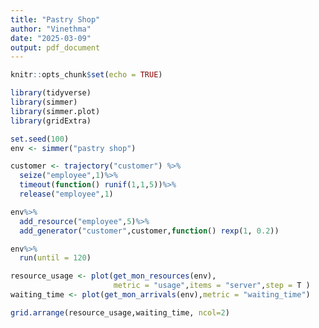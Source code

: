 ```yaml
---
title: "Pastry Shop"
author: "Vinethma"
date: "2025-03-09"
output: pdf_document
---
```


```r
knitr::opts_chunk$set(echo = TRUE)
```

```r
library(tidyverse)
library(simmer)
library(simmer.plot)
library(gridExtra)
```

```r
set.seed(100)
env <- simmer("pastry shop")

customer <- trajectory("customer") %>%
  seize("employee",1)%>%
  timeout(function() runif(1,1,5))%>%
  release("employee",1)

env%>%
  add_resource("employee",5)%>%
  add_generator("customer",customer,function() rexp(1, 0.2))

env%>%
  run(until = 120)
```
```r
resource_usage <- plot(get_mon_resources(env),
                       metric = "usage",items = "server",step = T )
waiting_time <- plot(get_mon_arrivals(env),metric = "waiting_time")

grid.arrange(resource_usage,waiting_time, ncol=2)
```